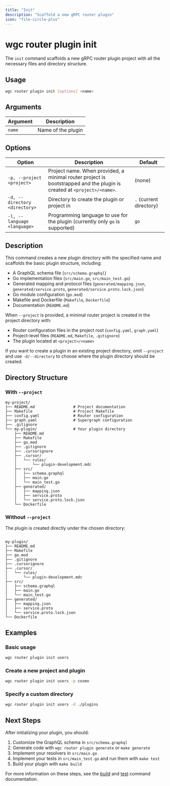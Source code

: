 ```yaml
---
title: "Init"
description: "Scaffold a new gRPC router plugin"
icon: "file-circle-plus"
---
```


# wgc router plugin init

The `init` command scaffolds a new gRPC router plugin project with all the necessary files and directory structure.

## Usage

```bash
wgc router plugin init [options] <name>
```

## Arguments

| Argument | Description        |
| -------- | ------------------ |
| `name`   | Name of the plugin |

## Options

| Option                        | Description                                                                                                            | Default                 |
| ----------------------------- | ---------------------------------------------------------------------------------------------------------------------- | ----------------------- |
| `-p, --project <project>`     | Project name. When provided, a minimal router project is bootstrapped and the plugin is created at `<project>/<name>`. | (none)                  |
| `-d, --directory <directory>` | Directory to create the plugin or project in                                                                           | `.` (current directory) |
| `-l, --language <language>`   | Programming language to use for the plugin (currently only `go` is supported)                                          | `go`                    |

## Description

This command creates a new plugin directory with the specified name and scaffolds the basic plugin structure, including:

- A GraphQL schema file (`src/schema.graphql`)
- Go implementation files (`src/main.go`, `src/main_test.go`)
- Generated mapping and protocol files (`generated/mapping.json`, `generated/service.proto`, `generated/service.proto.lock.json`)
- Go module configuration (`go.mod`)
- Makefile and Dockerfile (`Makefile`, `Dockerfile`)
- Documentation (`README.md`)

When `--project` is provided, a minimal router project is created in the project directory with:

- Router configuration files in the project root (`config.yaml`, `graph.yaml`)
- Project-level files (`README.md`, `Makefile`, `.gitignore`)
- The plugin located at `<project>/<name>`

If you want to create a plugin in an existing project directory, omit `--project` and use `-d/--directory` to choose where the plugin directory should be created.

## Directory Structure

### With `--project`

```
my-project/
├── README.md                 # Project documentation
├── Makefile                  # Project Makefile
├── config.yaml               # Router configuration
├── graph.yaml                # Supergraph configuration
├── .gitignore
└── my-plugin/                # Your plugin directory
    ├── README.md
    ├── Makefile
    ├── go.mod
    ├── .gitignore
    ├── .cursorignore
    ├── .cursor/
    │   └── rules/
    │       └── plugin-development.mdc
    ├── src/
    │   ├── schema.graphql
    │   ├── main.go
    │   └── main_test.go
    ├── generated/
    │   ├── mapping.json
    │   ├── service.proto
    │   └── service.proto.lock.json
    └── Dockerfile
```

### Without `--project`

The plugin is created directly under the chosen directory:

```

my-plugin/
├── README.md
├── Makefile
├── go.mod
├── .gitignore
├── .cursorignore
├── .cursor/
│   └── rules/
│       └── plugin-development.mdc
├── src/
│   ├── schema.graphql
│   ├── main.go
│   └── main_test.go
├── generated/
│   ├── mapping.json
│   ├── service.proto
│   └── service.proto.lock.json
└── Dockerfile
```

## Examples

### Basic usage

```bash
wgc router plugin init users
```

### Create a new project and plugin

```bash
wgc router plugin init users -p cosmo
```

### Specify a custom directory

```bash
wgc router plugin init users -d ./plugins
```

## Next Steps

After initializing your plugin, you should:

1. Customize the GraphQL schema in `src/schema.graphql`
2. Generate code with `wgc router plugin generate` or `make generate`
3. Implement your resolvers in `src/main.go`
4. Implement your tests in `src/main_test.go` and run them with `make test`
5. Build your plugin with `make build`

For more information on these steps, see the [build](./build) and [test](./test) command documentation.
